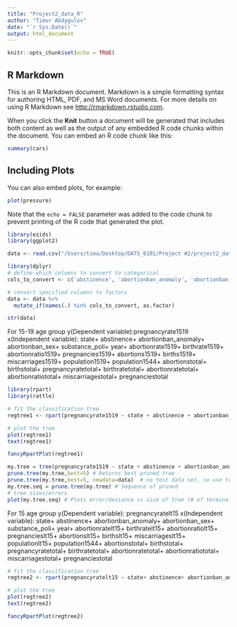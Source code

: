 ```yaml
---
title: "Project2_data_R"
author: "Timur Abdygulov"
date: "`r Sys.Date()`"
output: html_document
---
```


```r
knitr::opts_chunk$set(echo = TRUE)
```

## R Markdown

This is an R Markdown document. Markdown is a simple formatting syntax for authoring HTML, PDF, and MS Word documents. For more details on using R Markdown see <http://rmarkdown.rstudio.com>.

When you click the **Knit** button a document will be generated that includes both content as well as the output of any embedded R code chunks within the document. You can embed an R code chunk like this:

```r
summary(cars)
```

## Including Plots

You can also embed plots, for example:

```r
plot(pressure)
```

Note that the `echo = FALSE` parameter was added to the code chunk to prevent printing of the R code that generated the plot.


```r
library(ezids)
library(ggplot2)

data <- read.csv("/Users/tima/Desktop/DATS_6101/Project #2/project2_data.csv")

```



```r

library(dplyr)
# define which columns to convert to categorical
cols_to_convert <- c('abstinence', 'abortionban_anomaly', 'abortionban_sex', 'substance_poli', 'year', 'state')

# convert specified columns to factors
data <- data %>% 
  mutate_if(names(.) %in% cols_to_convert, as.factor)

str(data)
```

For 15-19 age group
y(Dependent variable):pregnancyrate1519
x(Independent variable): state+ abstinence+ abortionban_anomaly+ abortionban_sex+ substance_poli+ year+ abortionrate1519+ birthrate1519+  abortionratio1519+ pregnancies1519+ abortions1519+ births1519+ miscarriages1519+ population1519+ population1544+ abortionstotal+ birthstotal+ pregnancyratetotal+ birthratetotal+ abortionratetotal+ abortionratiototal+ miscarriagestotal+ pregnanciestotal


```r
library(rpart)
library(rattle)

# fit the classification tree
regtree1 <- rpart(pregnancyrate1519 ~ state + abstinence + abortionban_anomaly + abortionban_sex + substance_poli + year + abortionrate1519 + birthrate1519 + abortionratio1519 + pregnancies1519 + abortions1519 + births1519 + miscarriages1519 + population1519 + population1544 + abortionstotal + birthstotal + pregnancyratetotal + birthratetotal + abortionratetotal + abortionratiototal + miscarriagestotal + pregnanciestotal, data = data, method = "anova")

# plot the tree
plot(regtree1)
text(regtree1)

fancyRpartPlot(regtree1)
```


```r
my.tree = tree(pregnancyrate1519 ~ state + abstinence + abortionban_anomaly + abortionban_sex + substance_poli + year + abortionrate1519 + birthrate1519 + abortionratio1519 + pregnancies1519 + abortions1519 + births1519 + miscarriages1519 + population1519 + population1544 + abortionstotal + birthstotal + pregnancyratetotal + birthratetotal + abortionratetotal + abortionratiototal + miscarriagestotal + pregnanciestotal, data=data) # Fits tree 
prune.tree(my.tree,best=5) # Returns best pruned tree 
prune.tree(my.tree,best=5, newdata=data)  # no test data set, so use training data
my.tree.seq = prune.tree(my.tree) # Sequence of pruned 
# tree sizes/errors
plot(my.tree.seq) # Plots error/deviance vs size of tree (# of terminal nodes being used.)


```




For 15 age group
y(Dependent variable): pregnancyratelt15 
x(Independent variable): state+ abstinence+ abortionban_anomaly+ abortionban_sex+ substance_poli+ year+ abortionratelt15+ birthratelt15+  abortionratiolt15+ pregnancieslt15+ abortionslt15+ birthslt15+ miscarriageslt15+ populationlt15+ population1544+ abortionstotal+ birthstotal+ pregnancyratetotal+ birthratetotal+ abortionratetotal+ abortionratiototal+ miscarriagestotal+ pregnanciestotal


```r


# fit the classification tree
regtree2 <- rpart(pregnancyratelt15 ~ state+ abstinence+ abortionban_anomaly+ abortionban_sex+ substance_poli+ year+ abortionratelt15+ birthratelt15+  abortionratiolt15+ pregnancieslt15+ abortionslt15+ birthslt15+ miscarriageslt15+ populationlt15+ population1544+ abortionstotal+ birthstotal+ pregnancyratetotal+ birthratetotal+ abortionratetotal+ abortionratiototal+ miscarriagestotal+ pregnanciestotal, data = data, method = "anova")

# plot the tree
plot(regtree2)
text(regtree2)

fancyRpartPlot(regtree2)


```
























